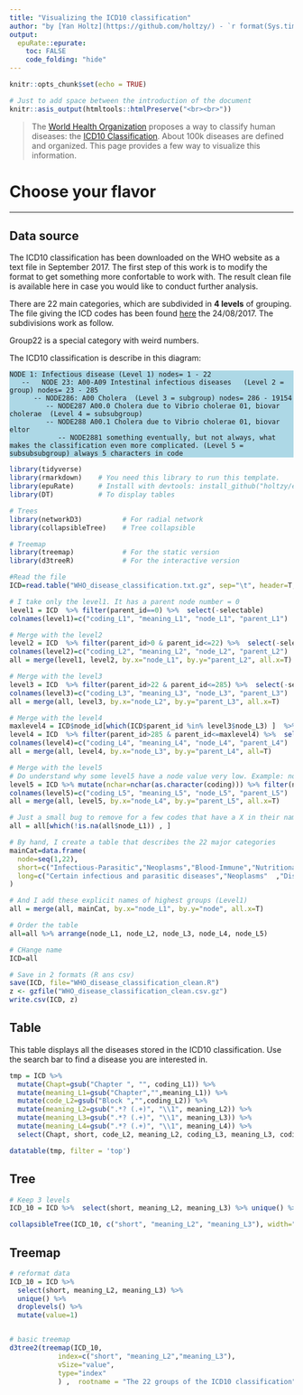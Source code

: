 ```yaml
---
title: "Visualizing the ICD10 classification"
author: "by [Yan Holtz](https://github.com/holtzy/) - `r format(Sys.time(), '%d %B %Y')`"
output:
  epuRate::epurate:
    toc: FALSE
    code_folding: "hide"
---
```


```r
knitr::opts_chunk$set(echo = TRUE)
```
  
```r
# Just to add space between the introduction of the document
knitr::asis_output(htmltools::htmlPreserve("<br><br>"))
```






> The [World Health Organization](https://en.wikipedia.org/wiki/World_Health_Organization) proposes a way to classify human diseases: the [ICD10 Classification](https://en.wikipedia.org/wiki/ICD-10). About 100k diseases are defined and organized. This page provides a few way to visualize this information.


# Choose your flavor {.tabset .tabset-fade .tabset-pills}
***



## Data source

The ICD10 classification has been downloaded on the WHO website as a text file in September 2017. The first step of this work is to modify the format to get something more confortable to work with. The result clean file is available here in case you would like to conduct further analysis.  

There are 22 main categories, which are subdivided in **4 levels** of grouping. The file giving the ICD codes has been found [here](http://biobank.ctsu.ox.ac.uk/crystal/codown.cgi) the 24/08/2017. The subdivisions work as follow.  

Group22 is a special category with weird numbers.  

The ICD10 classification is describe in this diagram:  

<style>
div.blue pre { background-color:lightblue; }
</style>
<div class = "blue">
````
NODE 1: Infectious disease (Level 1) nodes= 1 - 22
   --	NODE 23: A00-A09 Intestinal infectious diseases   (Level 2 = group) nodes= 23 - 285
      -- NODE286: A00 Cholera  (Level 3 = subgroup) nodes= 286 - 19154
         -- NODE287 A00.0 Cholera due to Vibrio cholerae 01, biovar cholerae  (Level 4 = subsubgroup)
         -- NODE288 A00.1 Cholera due to Vibrio cholerae 01, biovar eltor  
            -- NODE2881 something eventually, but not always, what makes the classification even more complicated. (Level 5 = subsubsubgroup) always 5 characters in code
````
</div>

```r
library(tidyverse)
library(rmarkdown)    # You need this library to run this template.
library(epuRate)      # Install with devtools: install_github("holtzy/epuRate", force=TRUE)
library(DT)           # To display tables

# Trees
library(networkD3)          # For radial network
library(collapsibleTree)    # Tree collapsible

# Treemap
library(treemap)            # For the static version
library(d3treeR)            # For the interactive version
```

```r
#Read the file
ICD=read.table("WHO_disease_classification.txt.gz", sep="\t", header=T, quote = "")

# I take only the level1. It has a parent node number = 0
level1 = ICD  %>% filter(parent_id==0) %>%  select(-selectable) 
colnames(level1)=c("coding_L1", "meaning_L1", "node_L1", "parent_L1")

# Merge with the level2
level2 = ICD  %>% filter(parent_id>0 & parent_id<=22) %>%  select(-selectable) 
colnames(level2)=c("coding_L2", "meaning_L2", "node_L2", "parent_L2")
all = merge(level1, level2, by.x="node_L1", by.y="parent_L2", all.x=T)

# Merge with the level3
level3 = ICD  %>% filter(parent_id>22 & parent_id<=285) %>%  select(-selectable) 
colnames(level3)=c("coding_L3", "meaning_L3", "node_L3", "parent_L3")
all = merge(all, level3, by.x="node_L2", by.y="parent_L3", all.x=T)

# Merge with the level4
maxlevel4 = ICD$node_id[which(ICD$parent_id %in% level3$node_L3) ]  %>% max()
level4 = ICD  %>% filter(parent_id>285 & parent_id<=maxlevel4) %>%  select(-selectable) 
colnames(level4)=c("coding_L4", "meaning_L4", "node_L4", "parent_L4")
all = merge(all, level4, by.x="node_L3", by.y="parent_L4", all=T)

# Merge with the level5
# Do understand why some level5 have a node value very low. Example: node=4342 / code=I7000
level5 = ICD %>% mutate(nchar=nchar(as.character(coding))) %>% filter(nchar==5) %>%  select(-selectable, -nchar) 
colnames(level5)=c("coding_L5", "meaning_L5", "node_L5", "parent_L5")
all = merge(all, level5, by.x="node_L4", by.y="parent_L5", all.x=T)

# Just a small bug to remove for a few codes that have a X in their name
all = all[which(!is.na(all$node_L1)) , ]

# By hand, I create a table that describes the 22 major categories
mainCat=data.frame(
  node=seq(1,22),
  short=c("Infectious-Parasitic","Neoplasms","Blood-Immune","Nutritional","Mental","Nervous","Eye","Ear","Circulatory","Respiratory","Digestive","Skin","musculoskeletal", "Genitourinary","Childbirth","Perinatal","unclassified","Malformation","Injury","External-Causes","Factor-influencing","Special"),
  long=c("Certain infectious and parasitic diseases","Neoplasms"  ,"Diseases of the blood and blood-forming organs and certain disorders involving the immune mechanism"  ,"Endocrine, nutritional and metabolic diseases"  ,"Mental and behavioural disorders"  ,"Diseases of the nervous system"  ,"Diseases of the eye and adnexa" ,"Diseases of the ear and mastoid process"  ,"Diseases of the circulatory system"  ,"Diseases of the respiratory system"  ,"Diseases of the digestive system"  ,"Diseases of the skin and subcutaneous tissue"  ,"Diseases of the musculoskeletal system and connective tissue"  ,"Diseases of the genitourinary system"  ,"Pregnancy, childbirth and the puerperium"  ,"Certain conditions originating in the perinatal period" ,"Congenital malformations, deformations and chromosomal abnormalities"  ,"Symptoms, signs and abnormal clinical and laboratory findings, not elsewhere classified" ,"Injury, poisoning and certain other consequences of external causes"  ,"External causes of morbidity and mortality"  ,"Factors influencing health status and contact with health services"  ,"Codes for special purposes")
)

# And I add these explicit names of highest groups (Level1)
all = merge(all, mainCat, by.x="node_L1", by.y="node", all.x=T)

# Order the table
all=all %>% arrange(node_L1, node_L2, node_L3, node_L4, node_L5)

# CHange name
ICD=all

# Save in 2 formats (R ans csv)
save(ICD, file="WHO_disease_classification_clean.R")
z <- gzfile("WHO_disease_classification_clean.csv.gz")
write.csv(ICD, z)
``````








## Table
This table displays all the diseases stored in the ICD10 classification. Use the search bar to find a disease you are interested in.  

```r
tmp = ICD %>% 
  mutate(Chapt=gsub("Chapter ", "", coding_L1)) %>%
  mutate(meaning_L1=gsub("Chapter","",meaning_L1)) %>% 
  mutate(code_L2=gsub("Block ","",coding_L2)) %>% 
  mutate(meaning_L2=gsub(".*? (.+)", "\\1", meaning_L2)) %>% 
  mutate(meaning_L3=gsub(".*? (.+)", "\\1", meaning_L3)) %>% 
  mutate(meaning_L4=gsub(".*? (.+)", "\\1", meaning_L4)) %>% 
  select(Chapt, short, code_L2, meaning_L2, coding_L3, meaning_L3, coding_L4, meaning_L4) 

datatable(tmp, filter = 'top')
```








## Tree
```r
# Keep 3 levels
ICD_10 = ICD %>%  select(short, meaning_L2, meaning_L3) %>% unique() %>% droplevels() 

collapsibleTree(ICD_10, c("short", "meaning_L2", "meaning_L3"), width="2000px", height="800px", fontSize = 12)
```


## Treemap

```r
# reformat data
ICD_10 = ICD %>%  
  select(short, meaning_L2, meaning_L3) %>% 
  unique() %>% 
  droplevels() %>% 
  mutate(value=1)


# basic treemap
d3tree2(treemap(ICD_10,
            index=c("short", "meaning_L2","meaning_L3"),
            vSize="value",
            type="index"
            ) ,  rootname = "The 22 groups of the ICD10 classification", width = "100%", height="700px" ) 
```










